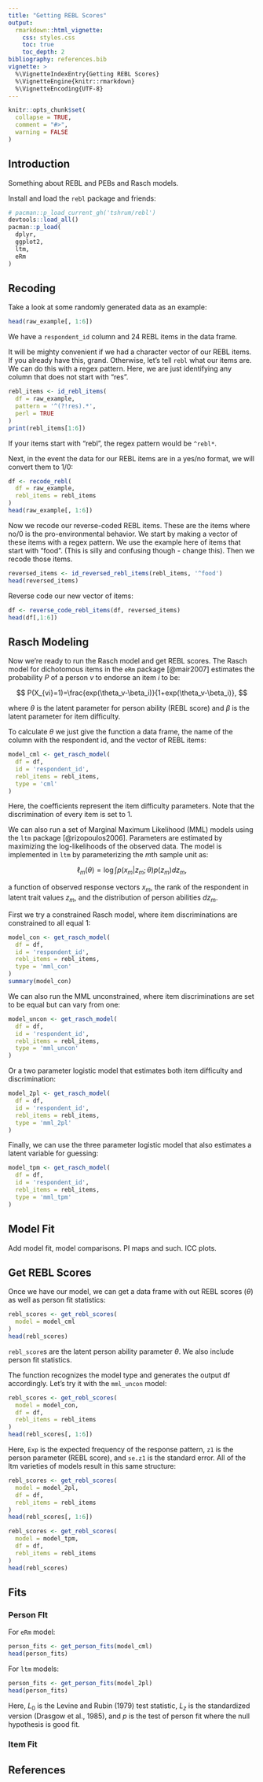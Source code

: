 ```yaml
---
title: "Getting REBL Scores"
output: 
  rmarkdown::html_vignette:
    css: styles.css
    toc: true
    toc_depth: 2
bibliography: references.bib
vignette: >
  %\VignetteIndexEntry{Getting REBL Scores}
  %\VignetteEngine{knitr::rmarkdown}
  %\VignetteEncoding{UTF-8}
---
```


```r
knitr::opts_chunk$set(
  collapse = TRUE,
  comment = "#>",
  warning = FALSE
)
```

## Introduction

Something about REBL and PEBs and Rasch models.

Install and load the `rebl` package and friends:

```r
# pacman::p_load_current_gh('tshrum/rebl')
devtools::load_all()
pacman::p_load(
  dplyr, 
  ggplot2,
  ltm,
  eRm
)
```

## Recoding

Take a look at some randomly generated data as an example:

```r
head(raw_example[, 1:6])
```

We have a `respondent_id` column and 24 REBL items in the data frame.

It will be mighty convenient if we had a character vector of our REBL items. If you already have this, grand. Otherwise, let's tell `rebl` what our items are. We can do this with a regex pattern. Here, we are just identifying any column that does not start with "res".

```r
rebl_items <- id_rebl_items(
  df = raw_example, 
  pattern = '^(?!res).*', 
  perl = TRUE
)
print(rebl_items[1:6])
```

If your items start with "rebl", the regex pattern would be `^rebl*`.

Next, in the event the data for our REBL items are in a yes/no format, we will convert them to 1/0:

```r
df <- recode_rebl(
  df = raw_example, 
  rebl_items = rebl_items
)
head(raw_example[, 1:6])
```

Now we recode our reverse-coded REBL items. These are the items where no/0 is the pro-environmental behavior. We start by making a vector of these items with a regex pattern. We use the example here of items that start with "food". (This is silly and confusing though - change this). Then we recode those items.

```r
reversed_items <- id_reversed_rebl_items(rebl_items, '^food')
head(reversed_items)
```

Reverse code our new vector of items:

```r
df <- reverse_code_rebl_items(df, reversed_items)
head(df[,1:6])
```

## Rasch Modeling

Now we're ready to run the Rasch model and get REBL scores. The Rasch model for dichotomous items in the `eRm` package [@mair2007] estimates the probability $P$ of a person $v$ to endorse an item $i$ to be:

$$ 
P(X_{vi}=1)=\frac{exp(\theta_v-\beta_i)}{1+exp(\theta_v-\beta_i)},
$$

where $\theta$ is the latent parameter for person ability (REBL score) and $\beta$ is the latent parameter for item difficulty.

To calculate $\theta$ we just give the function a data frame, the name of the column with the respondent id, and the vector of REBL items:

```r
model_cml <- get_rasch_model(
  df = df, 
  id = 'respondent_id', 
  rebl_items = rebl_items,
  type = 'cml'
)
```

Here, the coefficients represent the item difficulty parameters. Note that the discrimination of every item is set to 1.

We can also run a set of Marginal Maximum Likelihood (MML) models using the `ltm` package [@rizopoulos2006]. Parameters are estimated by maximizing the log-likelihoods of the observed data. The model is implemented in `ltm` by parameterizing the $m$th sample unit as:

$$
\ell_{m} (\theta)=\log\int p(x_{m}|z_{m};\theta)p(z_{m})dz_{m},
$$

a function of observed response vectors $x_m$, the rank of the respondent in latent trait values $z_m$, and the distribution of person abilities $dz_m$.

First we try a constrained Rasch model, where item discriminations are constrained to all equal 1:

```r
model_con <- get_rasch_model(
  df = df, 
  id = 'respondent_id', 
  rebl_items = rebl_items,
  type = 'mml_con'
)
summary(model_con)
```

We can also run the MML unconstrained, where item discriminations are set to be equal but can vary from one:

```r
model_uncon <- get_rasch_model(
  df = df, 
  id = 'respondent_id', 
  rebl_items = rebl_items,
  type = 'mml_uncon'
)
```

Or a two parameter logistic model that estimates both item difficulty and discrimination:

```r
model_2pl <- get_rasch_model(
  df = df, 
  id = 'respondent_id', 
  rebl_items = rebl_items,
  type = 'mml_2pl'
)
```

Finally, we can use the three parameter logistic model that also estimates a latent variable for guessing:

```r
model_tpm <- get_rasch_model(
  df = df, 
  id = 'respondent_id', 
  rebl_items = rebl_items,
  type = 'mml_tpm'
)
```

## Model Fit

Add model fit, model comparisons. PI maps and such. ICC plots.

## Get REBL Scores

Once we have our model, we can get a data frame with out REBL scores ($\theta$) as well as person fit statistics:

```r
rebl_scores <- get_rebl_scores(
  model = model_cml
)
head(rebl_scores)
```

`rebl_score`s are the latent person ability parameter $\theta$. We also include person fit statistics.

The function recognizes the model type and generates the output df accordingly. Let's try it with the `mml_uncon` model:

```r
rebl_scores <- get_rebl_scores(
  model = model_con,
  df = df,
  rebl_items = rebl_items
)
head(rebl_scores[, 1:6])
```

Here, `Exp` is the expected frequency of the response pattern, `z1` is the person parameter (REBL score), and `se.z1` is the standard error. All of the ltm varieties of models result in this same structure:

```r
rebl_scores <- get_rebl_scores(
  model = model_2pl,
  df = df,
  rebl_items = rebl_items
)
head(rebl_scores[, 1:6])
```

```r
rebl_scores <- get_rebl_scores(
  model = model_tpm,
  df = df,
  rebl_items = rebl_items
)
head(rebl_scores)
```

## Fits

### Person FIt

For `eRm` model:

```r
person_fits <- get_person_fits(model_cml)
head(person_fits)
```
For `ltm` models:

```r
person_fits <- get_person_fits(model_2pl)
head(person_fits)
```

Here, $L_0$ is the Levine and Rubin (1979) test statistic, $L_z$ is the standardized version (Drasgow et al., 1985), and $p$ is the test of person fit where the null hypothesis is good fit.

### Item Fit

## References
